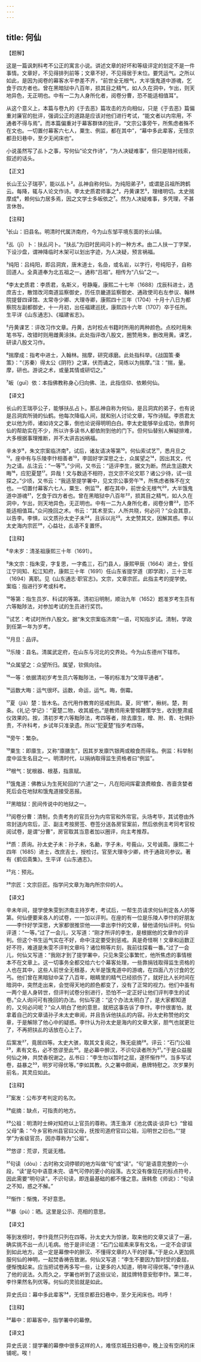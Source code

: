 ```yaml
---
---
---
```

title: 何仙
---




【题解】


这是一篇讽刺科考不公正的寓言小说。讲述文章的好坏和等级评定的划定不是一件事情。文章好，不见得排列前等；文章不好，不见得居于末位。要凭运气。之所以如此，是因为阅卷的幕客水平参差不齐，“前世全无根气，大半饿鬼道中游魂，乞食于四方者也。曾在黑暗狱中八百年，损其目之精气，如人久在洞中，乍出，则天地异色，无正明也。中有一二为人身所化者，阅卷分曹，恐不能适相值耳”。

从这个意义上，本篇与卷九的《于去恶》篇攻击的方向相似，只是《于去恶》篇偏重对廉官的批评，强调公正的道路是应该对他们进行考试，“能文者以内帘用，不通者不得与焉”。而本篇偏重对于幕客群体的批评，“文宗公事旁午，所焦虑者殊不在文也。一切置付幕客六七人，粟生、例监，都在其中”，“幕中多此辈客，无怪京都丑妇巷中，至夕无闲床也”。

小说虽然写了乩卜之事，写何仙“论文作诗”，“为人决疑难事”，但只是陪衬线索，叙述的话头。

【正文】

长山王公子瑞亭¹，能以乩卜²。乩神自称何仙，为纯阳弟子³，或谓是吕祖所跨鹤云。每降，辄与人论文作诗。李太史质君师事之⁴，丹黄课艺⁵，理绪明切。太史揣摩成⁶，赖何仙力居多焉，因之文学士多皈依之⁷。然为人决疑难事，多凭理，不甚言休咎。





【注释】


¹长山：旧县名。明清时代属济南府，今为山东邹平境东面的长山镇。

²乩（jī）卜：扶乩问卜。“扶乩”为旧时民间问卜的一种方术。由二人扶一丁字架，下设沙盘，谓神降临时木架可以划出字迹，为人决疑，预言祸福。

³纯阳：吕纯阳，即吕洞宾，唐末道士，名嵒，或名岩，以字行，号纯阳子，自称回道人。全真道奉为北五祖之一。通称“吕祖”。相传为“八仙”之一。

⁴李太史质君：李质君，名斯义，号静庵，康熙二十七年（1688）戊辰科进士，选庶吉士，散馆改河南道监察御史，历任京畿道监察御史、通政使司右左参议、翰林院提督四译馆、太常寺少卿、大理寺卿，康熙四十三年（1704）十月十八日为都察院左副都御史，十一月初，出任福建巡抚，康熙四十六年（1707）卒于任所。生平详《山东通志》、《福建省志》。

⁵丹黄课艺：评改习作文章。丹黄，古时校点书籍时所用的两种颜色。点校时用朱笔书写，改错时则用雌黄涂抹。此处指评改八股文，圈赞用朱，删改用黄。课艺，研读八股文习作。

⁶揣摩成：指考中进士，入翰林。揣摩，研究琢磨。此处指科举。《战国策·秦策》：“（苏秦）得太公《阴符》之谋，伏而诵之，简练以为揣摩。”注：“揣，量。摩，研也。游说之术，或量其情或研切之。”

⁷皈（guī）依：本指佛教称身心归向佛、法，此指信仰、依赖何仙。





【译文】


长山的王瑞亭公子，能够扶乩占卜。那乩神自称为何仙，是吕洞宾的弟子，也有说是吕洞宾所骑的仙鹤。他每次降临人间，就和别人讨论文章，写作诗赋。李质君太史以他为师，诸如诗文之事，倒也论说得明明白白。李太史能够举业成功，依靠何仙的帮助实在不少，所以许多读书人都依附到他的门下。但何仙替别人解疑排难，大多根据事理推断，并不太讲吉凶祸福。

辛未岁⁸，朱文宗案临济南⁹，试后，诸友请决等第¹⁰。何仙索试艺¹¹，悉月旦之¹²。座中有与乐陵李忭相善者¹³，李固好学深思之士，众属望之¹⁴，因出其文，代为之请。乩注云：“一等¹⁵。”少间，又书云：“适评李生，据文为断。然此生运数大晦¹⁶，应犯夏楚¹⁷。异哉！文与数适不相符，岂文宗不论文耶？诸公少待，试一往探之。”少顷，又书云：“我适至提学署中，见文宗公事旁午¹⁸，所焦虑者殊不在文也。一切置付幕客六七人，粟生、例监¹⁹，都在其中，前世全无根气²⁰，大半饿鬼道中游魂²¹，乞食于四方者也。曾在黑暗狱中八百年²²，损其目之精气，如人久在洞中，乍出，则天地异色，无正明也。中有一二为人身所化者，阅卷分曹²³，恐不能适相值耳。”众问挽回之术。书云：“其术至实，人所共晓，何必问？”众会其意，以告李。李惧，以文质孙太史子未²⁴，且诉以兆²⁵。太史赞其文，因解其惑。李以太史海内宗匠²⁶，心益壮，乩语不复置怀。





【注释】


⁸辛未岁：清圣祖康熙三十年（1691）。

⁹朱文宗：指朱雯，字复思，一字矞三，石门县人，康熙甲辰（1664）进士，曾任江宁同知、松江知府，康熙三十年（1691）任山东省提学道（即学政），三十三年（1694）离职。见《山东通志·职官志》。文宗，文章宗匠。此指主考的提学使。案临：指进行岁考或科考。

¹⁰等第：指生员岁、科试的等第。清初沿明制，顺治九年（1652）题准岁考生员有六等黜陟法，对参加考试的生员进行奖罚。

¹¹试艺：考试时所作八股文。据“朱文宗案临济南”一语，可知指岁试。清制，学政到任第一年为岁考。

¹²月旦：品评。

¹³乐陵：县名。清属武定府，在山东与河北的交界处。今为山东德州下辖市。

¹⁴众属望之：众望所归。属望，钦佩向往。

¹⁵一等：依据清初岁考生员六等黜陟法，一等的标准为“文理平通者”。

¹⁶运数大晦：运气很坏。运数，命运，运气。晦，倒霉。

¹⁷夏（jiǎ）楚：皆木名。古代用作教育的惩戒刑具。夏，同“槚”，楸树。楚，荆条。《礼记·学记》：“夏楚二物，收其威也。”是教师用来警惕鞭策学生，收到整肃威仪效果的。按，清初岁考六等黜陟法，考四等者，除去廪生，增、附、青、社俱扑责，不许科考，乡试年只准录遗。所以“犯夏楚”指岁考四等。

¹⁸旁午：繁杂。

¹⁹粟生：即廪生，又称“廪膳生”，因其岁发廪饩银两或粮食而得名。例监：科举制度中监生名目之一。明清时代，以捐纳取得监生资格者曰“例监”。

²⁰根气：犹根器、根基，指禀赋。

²¹饿鬼道：佛教认为生死轮回的“六道”之一，凡在阳间挥霍浪费粮食、吝啬贪婪者死后会在地狱和饿鬼道接受恶报。

²²黑暗狱：民间传说中的地狱之一。

²³阅卷分曹：清制，负责考务的官员分为内帘官和外帘官。头场考毕，其试卷由外帘封送内帘后，正、副主考按房签、卷签分送各房官案前，然后依例主考同考官校阅试卷，是谓“分曹”，房官取其当意者加以圈评，向主考推荐。

²⁴质：质询。孙太史子未：孙子未，名勷，字子未，号莪山，又号诚斋。康熙二十四年（1685）进士，改庶吉士，授检讨。官至大理寺少卿，终于通政司参议。著有《鹤侣斋集》。生平详《山东通志》。

²⁵兆：预兆。

²⁶宗匠：文宗巨匠。指学问文章为海内所宗仰的人。





【译文】


辛未年间，提学使朱雯到济南主持岁考，考试后，一帮生员请求何仙判定各人的等第。何仙便要来各人的试卷，一一加以评判。在座的有一位是乐陵人李忭的好朋友——李忭好学深思，大家都很推崇他——拿出李忭的文章，替他请何仙评判。何仙评道：“一等。”过了一会儿，又写道：“刚才所评的李生，是根据他的文章作的评判。但这个书生运气实在不好，命中注定要受到惩戒。真是奇怪啊！文章和运数正好不符，难道是朱雯不评判文章吗？诸位稍等片刻，我前往探看一番。”过了一会儿，何仙又写道：“我刚才到了提学署中，只见朱雯公事繁忙，他所焦虑的事情根本不在文章上。这一切事务全都交给六七个幕客处理，一些靠捐钱取得监生资格的人也在其中，这些人前世全无根基，大半是饿鬼道中的游魂，在四面八方讨食的乞丐。他们曾在黑暗狱中呆了八百年，眼睛里的精气已经损伤了，就好比人长时间在暗洞中，突然走出来，会觉得天地的颜色都变了，没有了正常的视力。他们中虽有一两个是人身转世，但评判试卷分别进行，恐怕不一定正好让他们评判李生的试卷。”众人询问可有挽回的办法。何仙写道：“这个办法太明白了，是大家都知道的，又何必问呢？”众人明白了他的意思，就把这事告诉了李忭。李忭很害怕，就拿着自己的文章请孙子未太史审阅，并且告诉他扶乩的内容。孙太史称赞他的文章，于是解除了他心中的疑惑。李忭认为孙太史是海内的文章大家，胆气也就更壮了，不再把扶乩的话放在心上了。

后案发²⁷，竟居四等。太史大骇，取其文复阅之，殊无疵摘²⁸。评云：“石门公祖²⁹，素有文名，必不悠谬至此³⁰。是必幕中醉汉，不识句读者所为³¹。”于是众益服何仙之神，共焚香祝谢之。乩书曰：“李生勿以暂时之屈，遂怀惭怍³²。当多写试卷，益暴之³³，明岁可得优等。”李如其教。久之署中颇闻，悬牌特慰之。次岁果列前名，其灵应如此。





【注释】


²⁷案发：公布岁考判定的名次。

²⁸疵摘：缺点，可指责的地方。

²⁹公祖：明清时士绅对知府以上官员的尊称。清王渔洋《池北偶谈·谈异七》“曾祖父母”条：“今乡官称州县官曰父母，抚按司道府官曰公祖，沿明世之旧也。”“提学”为省级官员，因亦尊称为“公祖”。

³⁰悠谬：荒谬，荒诞无稽。

³¹句读（dòu）：古时称文词停顿的地方叫做“句”或“读”。“句”是语意完整的一小段，“读”是句中语意未完、语气可停的更小的段落。古文没有像现在的标点符号，因此需要“明句读”。不识句读，即连最基础的都不懂之意。唐韩愈《师说》：“句读之不知，惑之不解。”

³²惭怍：惭愧，不好意思。

³³暴（pù）：晒。这里是公示、亮相的意思。





【译文】


等到发榜时，李忭竟然只列在四等。孙太史大为惊骇，取来他的文章又读了一遍，确实挑不出一点儿毛病。他于是评论道：“石门公祖素来享有文名，一定不会谬误到如此地方。这一定是幕僚中的醉汉、不懂得文章的人干的好事。”于是众人更加佩服何仙的神明，一起焚香祷告致谢。何仙又写道：“李生不要因为暂时受的委屈，便惭愧起来。应当把试卷再多写一些，让更多的人知道，明年可得优等。”李忭遵从了他的说法。久而久之，学署也听到了这些议论，就挂牌特意安慰李忭。第二年，李忭果然名列优等。何仙的灵验就是如此。

异史氏曰：幕中多此辈客³⁴，无怪京都丑妇巷中，至夕无闲床也。呜呼！





【注释】


³⁴幕中：即幕客中，指学署中的幕僚。





【译文】


异史氏说：提学署的幕僚中很多这样的人，难怪京城丑妇巷中，晚上没有空闲的床铺呢。唉！